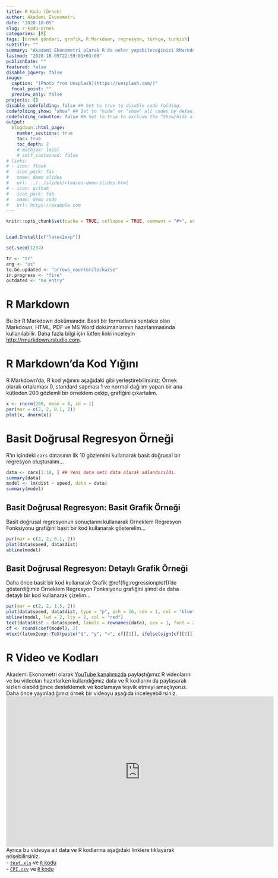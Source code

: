 ```yaml
---
title: R Kodu (Örnek)
author: Akademi Ekonometri
date: "2020-10-05"
slug: r-kodu-ornek
categories: [R]
tags: [örnek gönderi, grafik, R Markdown, regresyon, türkçe, turkish]
subtitle: ""
summary: "Akademi Ekonometri olarak R'da neler yapabileceğinizi RMarkdown kullanarak çok kısaca anlatmaya çalıştık."
lastmod: "2020-10-05T22:59:01+03:00"
publishDate: ""
featured: false
disable_jquery: false
image:
  caption: "[Photo from Unsplash](https://unsplash.com/)"
  focal_point: ""
  preview_only: false
projects: []
disable_codefolding: false ## Set to true to disable code folding.
codefolding_show: "show" ## Set to "hide" or "show" all codes by default.
codefolding_nobutton: false ## Set to true to exclude the "Show/hide all" button.
output:
  blogdown::html_page:
    number_sections: true
    toc: true
    toc_depth: 2
    # mathjax: local
    # self_contained: false
# links:
# - icon: flask
#   icon_pack: fas
#   name: demo slides
#   url: ../../slides/rladies-demo-slides.html
# - icon: github
#   icon_pack: fab
#   name: demo code
#   url: https://example.com
---
```


```r
knitr::opts_chunk$set(cache = TRUE, collapse = TRUE, comment = "#>", echo = TRUE, engine = "R", error = FALSE, eval = TRUE, fig.align = "center", fig.height = 5, fig.width = 7, out.width = "100%", highlight = TRUE, include = TRUE, message = TRUE, prompt = FALSE, purl = TRUE, results = "markup", rows.print = 5, strip.white = TRUE, tidy = FALSE, tidy.opts = list(width.cutoff = 80), warning = TRUE)
```
```r

```
```r
Load.Install(c("latex2exp"))
```
```r
set.seed(1234)
```
```r
tr <- "tr"
eng <- "us"
to.be.updated <- "arrows_counterclockwise"
in.progress <- "fire"
outdated <- "no_entry"
```

# R Markdown

Bu bir R Markdown dokümanıdır. Basit bir formatlama sentaksı olan Markdown, HTML, PDF ve MS Word dokümanlarının hazırlanmasında kullanılabilir. Daha fazla bilgi için lütfen linki inceleyin <http://rmarkdown.rstudio.com>.

# R Markdown'da Kod Yığını

R Markdown'da, R kod yığınını aşağıdaki gibi yerleştirebilirsiniz:
Örnek olarak ortalaması 0, standard sapması 1 ve normal dağılım yapan bir ana kütleden 200 gözlemli bir örneklem çekip, grafiğini çıkartalım.
```r
x <- rnorm(200, mean = 0, sd = 1)
par(mar = c(2, 2, 0.1, 2))
plot(x, dnorm(x))
```

# Basit Doğrusal Regresyon Örneği

R'ın içindeki `cars` datasının ilk 10 gözlemini kullanarak basit doğrusal bir regresyon oluşturalım...
```r
data <- cars[1:10, ] ## Yeni data seti data olarak adlandırıldı.
summary(data)
model <- lm(dist ~ speed, data = data)
summary(model)
```

## Basit Doğrusal Regresyon: Basit Grafik Örneği

Basit doğrusal regresyonun sonuçlarını kullanarak Örneklem Regresyon Fonksiyonu grafiğini basit bir kod kullanarak gösterelim...
```r
par(mar = c(2, 2, 0.1, 2))
plot(data$speed, data$dist)
abline(model)
```

## Basit Doğrusal Regresyon: Detaylı Grafik Örneği

Daha önce basit bir kod kullanarak Grafik \@ref(fig:regressionplot1)'de gösterdiğimiz Örneklem Regresyon Fonksiyonu grafiğini şimdi de daha detaylı bir kod kullanarak çizelim...
```r
par(mar = c(2, 2, 1.5, 2))
plot(data$speed, data$dist, type = "p", pch = 16, cex = 1, col = "blue", main = "Örneklem Regresyon Fonksiyonu", xlab = "X", ylab = "Y", xlim = c(0, max(data$speed)), ylim = c(0, max(data$dist)))
abline(model, lwd = 2, lty = 2, col = "red")
text(data$dist ~ data$speed, labels = rownames(data), cex = 1, font = 2, pos = 4)
cf <- round(coef(model), 2)
mtext(latex2exp::TeX(paste("$", "y", "=", cf[[1]], ifelse(sign(cf[[2]]) == 1, " + ", " - "), abs(cf[[2]]), "x", "$")), adj = 1, padj = 0)
```

# R Video ve Kodları

Akademi Ekonometri olarak [YouTube kanalımızda](https://www.youtube.com/c/AkademiEkonometri) paylaştığımız R videolarını ve bu videoları hazırlarken kullandığımız data ve R kodlarını da paylaşarak sizleri olabildiğince desteklemek ve kodlamaya teşvik etmeyi amaçlıyoruz. Daha önce yayınladığımız örnek bir videoyu aşağıda inceleyebilirsiniz.  
<iframe width="720" height="405" src="https://www.youtube.com/embed/GCAJ_p5zqYI" frameborder="0" allow="accelerometer; autoplay; encrypted-media; gyroscope; picture-in-picture" allowfullscreen></iframe>  
Ayrıca bu videoya ait data ve R kodlarına aşağıdaki linklere tıklayarak erişebilirsiniz.  
- [`test.xls`](test.xls) ve [`R` kodu](test.R)  
- [`CPI.csv`](CPI.csv) ve [`R` kodu](CPI.R)
